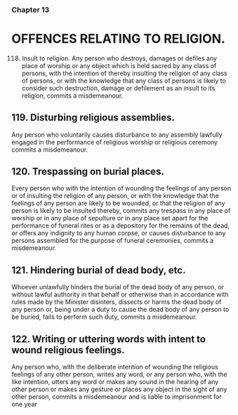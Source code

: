 ### Chapter 13

# OFFENCES RELATING TO RELIGION.

118. Insult to religion.
Any person who destroys, damages or defiles any place of worship or any
object which is held sacred by any class of persons, with the intention of
thereby insulting the religion of any class of persons, or with the knowledge
that any class of persons is likely to consider such destruction, damage or
defilement as an insult to its religion, commits a misdemeanour.

## 119. Disturbing religious assemblies.
Any person who voluntarily causes disturbance to any assembly lawfully
engaged in the performance of religious worship or religious ceremony
commits a misdemeanour.

## 120. Trespassing on burial places.
Every person who with the intention of wounding the feelings of any person
or of insulting the religion of any person, or with the knowledge that the
feelings of any person are likely to be wounded, or that the religion of any
person is likely to be insulted thereby, commits any trespass in any place of
worship or in any place of sepulture or in any place set apart for the
performance of funeral rites or as a depository for the remains of the dead,
or offers any indignity to any human corpse, or causes disturbance to any
persons assembled for the purpose of funeral ceremonies, commits a
misdemeanour.

## 121. Hindering burial of dead body, etc.
Whoever unlawfully hinders the burial of the dead body of any person, or
without lawful authority in that behalf or otherwise than in accordance with
rules made by the Minister disinters, dissects or harms the dead body of any
person or, being under a duty to cause the dead body of any person to be
buried, fails to perform such duty, commits a misdemeanour.

## 122. Writing or uttering words with intent to wound religious feelings.
Any person who, with the deliberate intention of wounding the religious
feelings of any other person, writes any word, or any person who, with the
like intention, utters any word or makes any sound in the hearing of any other
person or makes any gesture or places any object in the sight of any other
person, commits a misdemeanour and is liable to imprisonment for one year